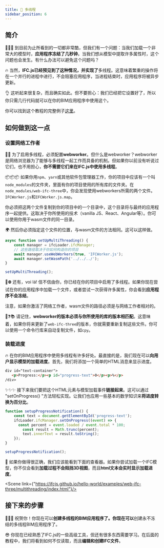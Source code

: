 ```yaml
---
title: 🚀 多线程
sidebar_position: 6
---
```



## 简介

🥶🥶🥶
到目前为止所看到的一切都非常酷，但我们有一个问题：当我们加载一个非常大的模型时，**应用程序冻结了几秒钟**。当我们想从模型中提取许多属性时，这个问题也会发生。有什么办法可以避免这个问题吗？

🔥
当然，**IFC.js已经预见到了这种情况，并实现了**多线程。这意味着繁重的操作将在一个并行的进程中进行，不会阻塞应用程序，当进程结束时，应用程序将被异步更新。

👌
这听起来很复杂，而且确实如此。但不要担心：我们已经把它设置好了，所以你只需几行代码就可以在你的BIM应用程序中使用这个。

<IfcCard>
你可以找到这个教程的完整例子<a href="https://github.com/IFCjs/hello-world/tree/main/examples/web-ifc-three/multithreading">这里</a>。
</IfcCard>


## 如何做到这一点

### 设置网络工作者

👩‍🏫
为了启用多线程，必须配置**webworker**。但什么是webworker？webworker是网络浏览器为了能够与多线程一起工作而具备的机制。但如果你以前没有听说过它们，也不用担心，**你不需要它们来在IFC.js中使用多线程**。

📦📦📦
如果你用`npm`、`yarn`或其他软件包管理器工作，你的项目中应该有一个叫`node_modules`的文件夹，里面有你的项目使用的所有库的文件夹。在`node_modules/web-ifc-three`中，你会发现使用webworkers所需的两个文件。`IFCWorker.js`和`IFCWorker.js.map`。

<IfcCard>
你必须把这两个文件复制到你的项目中的一个目录中，这个目录将与最终的应用程序一起提供。这取决于你所使用的技术（vanilla JS、React、Angular等）。你可以使用你用于wasm文件的同一目录。
</IfcCard>

🌍
然后你必须指定这个文件的位置，与wasm文件的方法相同。这可以这样做。

```js
async function setUpMultiThreading() {
    const manager = ifcLoader.ifcManager;
    // 这些路径取决于你如何构造你的项目
	await manager.useWebWorkers(true, 'IFCWorker.js');
	await manager.setWasmPath('../../../');
}

setUpMultiThreading();
```

🥶⛔
还有，voi lá! 信不信由你，你已经在你的项目中启用了多线程。如果你现在尝试在你的应用程序中加载一个文件，或者尝试一次获得许多属性，你会看到**应用程序不会冻结**。

<IfcAlert>
注意，如果你激活了网络工作者，wasm文件的路径必须是与网络工作者相对的。
</IfcAlert>

🤖❓📚
请记住，**webworker的版本必须与你所使用的库的版本相匹配**。这意味着，如果你将来更新了`web-ifc-three`的版本，你就需要重新复制这些文件。你可以使用一个命令行库来自动复制文件，如`cpy`。

### 装载进度

🔥
在你的BIM应用程序中使用多线程有许多好处。最直接的是，我们现在可以**向用户显示模型的加载进度**。首先，我们将添加一个简单的HTML消息来显示进度。

```html
div id="text-container">
   <p>Progress:</p><p id="progress-text">0</p><p>%</p>
/div>
```

✨✨✨
接下来我们要把这个HTML元素与模型加载事件**链接起来**。这可以通过 "setOnProgress() "方法轻松实现。让我们也应用一些基本的数学知识来**将进度转换为百分比**。

```js
function setupProgressNotification() {
    const text = document.getElementById('progress-text');
    ifcLoader.ifcManager.setOnProgress((event) => {
      const percent = event.loaded / event.total * 100;
    	const result = Math.trunc(percent);
    	text.innerText = result.toString();
    });
}

setupProgressNotification();
```

🌈
如果你做得很正确，我们应该能看到下面的查看器。如果你尝试加载一个IFC模型，你不仅会看到**加载过程不会阻挡3D视图**，而且**html文本会实时显示加载进度**。

<Scene link={"https://ifcjs.github.io/hello-world/examples/web-ifc-three/multithreading/index.html"}/>

## 接下来的步骤

🎉🎉🎉
祝贺你！你现在可以**创建多线程的BIM应用程序了。你现在可以**创建永不冻结的多线程BIM应用程序了。

😎
你现在已经熟悉了IFC.js的一些高级工具，但还有很多东西需要学习。在后面的教程中，我们将看到如何不仅读取，而且**编辑和创建IFC文件**。